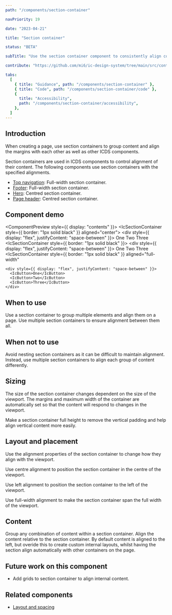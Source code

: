 ```yaml
---
path: "/components/section-container"

navPriority: 19

date: "2023-04-21"

title: "Section container"

status: "BETA"

subTitle: "Use the section container component to consistently align content within an app."

contribute: "https://github.com/mi6/ic-design-system/tree/main/src/content/structured/components/section-container"

tabs:
  [
    { title: "Guidance", path: "/components/section-container" },
    { title: "Code", path: "/components/section-container/code" },
    {
      title: "Accessibility",
      path: "/components/section-container/accessibility",
    },
  ]
---
```



## Introduction

When creating a page, use section containers to group content and align the margins with each other as well as other ICDS components.

Section containers are used in ICDS components to control alignment of their content. The following components use section containers with the specified alignments.

- [Top navigation](/components/top-nav): Full-width section container.
- [Footer](/components/footer): Full-width section container.
- [Hero](/components/hero): Centred section container.
- [Page header](/components/page-header): Centred section container.

## Component demo

<ComponentPreview style={{ display: "contents" }}>
  <IcSectionContainer style={{ border: "1px solid black" }} aligned="center">
    <div style={{ display: "flex", justifyContent: "space-between" }}>
      <IcButton>One</IcButton>
      <IcButton>Two</IcButton>
      <IcButton>Three</IcButton>
    </div>
  </IcSectionContainer>
  <br />
  <IcSectionContainer style={{ border: "1px solid black" }}>
    <div style={{ display: "flex", justifyContent: "space-between" }}>
      <IcButton>One</IcButton>
      <IcButton>Two</IcButton>
      <IcButton>Three</IcButton>
    </div>
  </IcSectionContainer>
  <br />
  <IcSectionContainer
    style={{ border: "1px solid black" }}
    aligned="full-width"
  >
    <div style={{ display: "flex", justifyContent: "space-between" }}>
      <IcButton>One</IcButton>
      <IcButton>Two</IcButton>
      <IcButton>Three</IcButton>
    </div>
  </IcSectionContainer>
</ComponentPreview>

## When to use

Use a section container to group multiple elements and align them on a page. Use multiple section containers to ensure alignment between them all.

<DoDontCaution
  imageSrc={image1}
  imageAlt="A page showing section containers used to align content to the centre of the viewport."
  caption="Use section containers maintain alignment across a page."
/>

## When not to use

Avoid nesting section containers as it can be difficult to maintain alignment. Instead, use multiple section containers to align each group of content differently.

## Sizing

The size of the section container changes dependent on the size of the viewport. The margins and maximum width of the container are automatically set so that the content will respond to changes in the viewport.

Make a section container full height to remove the vertical padding and help align vertical content more easily.

<DoDontCaution
  imageSrc={image2}
  imageAlt="Two section containers. The first section container has vertical padding included at the top and bottom of the container, whereas the second section container is full-height and has no vertical padding."
  caption="Make section containers full height to remove vertical padding and easily space content vertically."
/>

## Layout and placement

Use the alignment properties of the section container to change how they align with the viewport.

Use centre alignment to position the section container in the centre of the viewport.

<DoDontCaution
  imageSrc={image3}
  imageAlt="An example of a page with three section containers with centred alignment appearing in the middle of the viewport."
  caption="Section containers using centred alignment."
/>

Use left alignment to position the section container to the left of the viewport.

<DoDontCaution
  imageSrc={image4}
  imageAlt="An example of a page with three section containers with left alignment appearing to the left of the viewport."
  caption="Section containers using left alignment."
/>

Use full-width alignment to make the section container span the full width of the viewport.

<DoDontCaution
  imageSrc={image5}
  imageAlt="An example of a page with three section containers with full-width alignment stretching to the edges of the viewport."
  caption="Section containers using full-width alignment."
/>

## Content

Group any combination of content within a section container. Align the content relative to the section container. By default content is aligned to the left, but overide this to create custom internal layouts, whilst having the section align automatically with other containers on the page.

## Future work on this component

- Add grids to section container to align internal content.

## Related components

- [Layout and spacing](/styles/layout-spacing)

